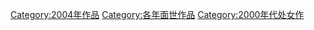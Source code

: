 [[Category:2004年作品|Category:2004年作品]]
[[Category:各年面世作品|Category:各年面世作品]]
[[Category:2000年代处女作|Category:2000年代处女作]]